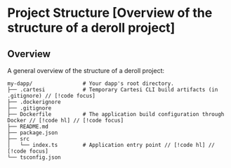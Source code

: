 # Project Structure [Overview of the structure of a deroll project]

## Overview

A general overview of the structure of a deroll project:

```
my-dapp/                # Your dapp's root directory.
├── .cartesi            # Temporary Cartesi CLI build artifacts (in .gitignore) // [!code focus]
├── .dockerignore
├── .gitignore
├── Dockerfile          # The application build configuration through Docker // [!code hl] // [!code focus]
├── README.md
├── package.json
├── src
│   └── index.ts        # Application entry point // [!code hl] // [!code focus]
└── tsconfig.json
```
